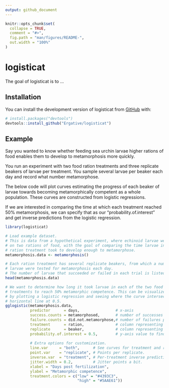 ```yaml
---
output: github_document
---
```


<!-- README.md is generated from README.Rmd. Please edit that file -->

```r
knitr::opts_chunk$set(
  collapse = TRUE,
  comment = "#>",
  fig.path = "man/figures/README-",
  out.width = "100%"
)
```

# logisticat

<!-- badges: start -->
<!-- badges: end -->

The goal of logisticat is to ...

## Installation

You can install the development version of logisticat from [GitHub](https://github.com/) with:

``` r
# install.packages("devtools")
devtools::install_github("Ergative/logisticat")
```

## Example

Say you wanted to know whether feeding sea urchin larvae higher rations of food
enables them to develop to metamorphosis more quickly.

You run an experiment with two food ration treatments and three replicate
beakers of larvae per treatment. You sample several larvae per beaker each
day and record what number metamorphose.

The below code will plot curves estimating the progress of each beaker of larvae
towards becoming metamorphically competent as a whole population. These curves
are constructed from logistic regressions.

If we are interested in comparing the time at which each treatment reached 50%
metamorphosis, we can specify that as our "probability.of.interest" and
get inverse predictions from the logistic regression.

```r
library(logisticat)

# Load example dataset.
# This is data from a hypothetical experiment, where echinoid larvae were raised
# on two rations of food, with the goal of comparing the time larvae in each
# ration treatment took to develop enough to metamorphose.
metamorphosis.data <- metamorphosis()

# Each ration treatment has several replicate beakers, from which a number of
# larvae were tested for metamorphosis each day.
# The number of larvae that succeeded or failed in each trial is listed.
head(metamorphosis.data)

# We want to determine how long it took larvae in each of the two food ration
# treatments to reach 50% metamorphic competence. This can be visualized
# by plotting a logistic regression and seeing where the curve intersects a
# horizontal line at 0.5.
gglogistic(metamorphosis.data,
           predictor      = days,                # x-axis
           success.counts = metamorphosed,       # number of successes per trial
           failure.counts = did.not.metamorphose,# number of failures per trial
           treatment      = ration,              # column representing treatment
           replicate      = beaker,              # column representing replicate
           probability.of.interest = 0.5,        # y-axis value to find.
           
           # Extra options for customization.
           line.var     = "both",      # See curves for treatment and replicates.
           point.var    = "replicate", # Points per replicate.
           inverse.var  = "treatment", # Per-treatment inverse predictions.
           jitter.width = 0.2,         # Jitter points a bit.
           xlabel = "Days post fertilization",
           ylabel = "Metamorphic competence",
           treatment.colors = c("low" = "#4393C3",
                                "high" = "#5AAE61"))
```
